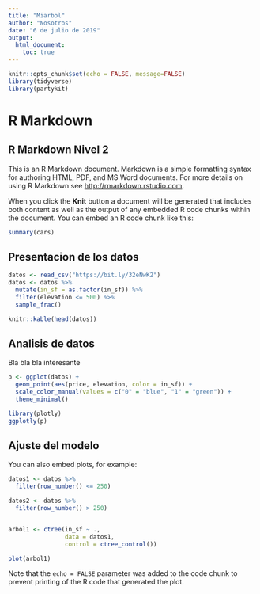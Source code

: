```yaml
---
title: "Miarbol"
author: "Nosotros"
date: "6 de julio de 2019"
output: 
  html_document:
    toc: true
---
```


```r
knitr::opts_chunk$set(echo = FALSE, message=FALSE)
library(tidyverse)
library(partykit)
```

# R Markdown

## R Markdown Nivel 2

This is an R Markdown document. Markdown is a simple formatting syntax for authoring HTML, PDF, and MS Word documents. For more details on using R Markdown see <http://rmarkdown.rstudio.com>.

When you click the **Knit** button a document will be generated that includes both content as well as the output of any embedded R code chunks within the document. You can embed an R code chunk like this:

```r
summary(cars)
```

## Presentacion de los datos

```r
datos <- read_csv("https://bit.ly/32eNwK2")
datos <- datos %>% 
  mutate(in_sf = as.factor(in_sf)) %>% 
  filter(elevation <= 500) %>% 
  sample_frac()

knitr::kable(head(datos))

```


## Analisis de datos

Bla bla bla interesante

```r
p <- ggplot(datos) +
  geom_point(aes(price, elevation, color = in_sf)) +
  scale_color_manual(values = c("0" = "blue", "1" = "green")) +
  theme_minimal()

library(plotly)
ggplotly(p)
```


## Ajuste del modelo

You can also embed plots, for example:

```r
datos1 <- datos %>% 
  filter(row_number() <= 250)

datos2 <- datos %>% 
  filter(row_number() > 250)


arbol1 <- ctree(in_sf ~ .,
                data = datos1,
                control = ctree_control())

plot(arbol1)
```

Note that the `echo = FALSE` parameter was added to the code chunk to prevent printing of the R code that generated the plot.

